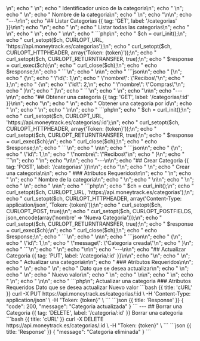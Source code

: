 <?php

$description = 'On this page, we’ll dive into the different user endpoints you can use to manage users programmatically.';

echo "# Categorias\n\n";
echo "Como sugiere el nombre, las categorias son una parte central del MoneyTrack. En esta página, profundizaremos en los diferentes puntos finales de usuario que puede utilizar para administrar categorias mediante programación. Veremos cómo consultar, crear, actualizar y eliminar categorias.\n\n";

echo "## Modelo Categorias\n\n";
echo "El modelo de categoria contiene toda la información sobre sus categorias, como su id y nombre.\n\n";

echo "### Propiedades\n\n";
echo "<Properties>\n";
echo "  <Property name=\"id\" type=\"int\">\n";
echo "    Identificador unico de la categoria\n";
echo "  </Property>\n";
echo "  <Property name=\"nombre\" type=\"string\">\n";
echo "    Nombre de la categoria\n";
echo "  </Property>\n";
echo "</Properties>\n\n";

echo "---\n\n";

echo "## Listar Categorias {{ tag: 'GET', label: '/categorias' }}\n\n";
echo "<Row>\n";
echo "  <Col>\n";
echo "    Listar todas las categorias\n";
echo "  </Col>\n";
echo "  <Col sticky>\n";
echo "    <CodeGroup title=\"Request\" tag=\"GET\" label=\"/user\">\n\n";
echo "    ```php\n";
echo "    $ch = curl_init();\n";
echo "    curl_setopt($ch, CURLOPT_URL, 'https://api.moneytrack.es/categorias');\n";
echo "    curl_setopt($ch, CURLOPT_HTTPHEADER, array('Token: {token}'));\n";
echo "    curl_setopt($ch, CURLOPT_RETURNTRANSFER, true);\n";
echo "    $response = curl_exec($ch);\n";
echo "    curl_close($ch);\n";
echo "    echo $response;\n";
echo "    ```\n";
echo "    </CodeGroup>\n\n";
echo "    ```json\n";
echo "    [\n";
echo "      {\n";
echo "        \"id\": 1,\n";
echo "        \"nombre\": \"Recibos\"\n";
echo "      },\n";
echo "      {\n";
echo "        \"id\": 2,\n";
echo "        \"nombre\": \"Compras\"\n";
echo "      }\n";
echo "    ]\n";
echo "    ```\n";
echo "  </Col>\n";
echo "</Row>\n\n";

echo "---\n\n";

echo "## Obtener una categoria {{ tag: 'GET', label: '/categorias/:id' }}\n\n";
echo "<Row>\n";
echo "  <Col>\n";
echo "    Obtener una categoria por id\n";
echo "  </Col>\n";
echo "  <Col sticky>\n";
echo "    <CodeGroup title=\"Request\" tag=\"GET\" label=\"/categorias/:id\">\n\n";
echo "    ```php\n";
echo "    $ch = curl_init();\n";
echo "    curl_setopt($ch, CURLOPT_URL, 'https://api.moneytrack.es/categorias/:id');\n";
echo "    curl_setopt($ch, CURLOPT_HTTPHEADER, array('Token: {token}'));\n";
echo "    curl_setopt($ch, CURLOPT_RETURNTRANSFER, true);\n";
echo "    $response = curl_exec($ch);\n";
echo "    curl_close($ch);\n";
echo "    echo $response;\n";
echo "    ```\n";
echo "    </CodeGroup>\n\n";
echo "    ```json\n";
echo "    {\n";
echo "      \"id\": 1,\n";
echo "      \"nombre\": \"Recibos\"\n";
echo "    }\n";
echo "    ```\n";
echo "  </Col>\n";
echo "</Row>\n\n";

echo "---\n\n";

echo "## Crear Categoria {{ tag: 'POST', label: '/categorias' }}\n\n";
echo "<Row>\n";
echo "  <Col>\n";
echo "    Crear una categoria\n\n";
echo "    ### Atributos Requeridos\n\n";
echo "    <Properties>\n";
echo "      <Property name=\"nombre\" type=\"string\">\n";
echo "        Nombre de la categoria\n";
echo "      </Property>\n";
echo "    </Properties>\n\n";
echo "  </Col>\n";
echo "  <Col sticky>\n";
echo "    <CodeGroup title=\"Request\" tag=\"POST\" label=\"/categorias\">\n\n";
echo "      ```php\n";
echo "      $ch = curl_init();\n";
echo "      curl_setopt($ch, CURLOPT_URL, 'https://api.moneytrack.es/categorias');\n";
echo "      curl_setopt($ch, CURLOPT_HTTPHEADER, array('Content-Type: application/json', 'Token: {token}'));\n";
echo "      curl_setopt($ch, CURLOPT_POST, true);\n";
echo "      curl_setopt($ch, CURLOPT_POSTFIELDS, json_encode(array('nombre' => 'Nueva Categoria')));\n";
echo "      curl_setopt($ch, CURLOPT_RETURNTRANSFER, true);\n";
echo "      $response = curl_exec($ch);\n";
echo "      curl_close($ch);\n";
echo "      echo $response;\n";
echo "      ```\n";
echo "    </CodeGroup>\n\n";
echo "    ```json\n";
echo "    {\n";
echo "      \"id\": 1,\n";
echo "      \"message\": \"Categoria creada\"\n";
echo "    }\n";
echo "    ```\n";
echo "  </Col>\n";
echo "</Row>\n\n";

echo "---\n\n";

echo "## Actualizar Categoria {{ tag: 'PUT', label: '/categoria/:id' }}\n\n";
echo "<Row>\n";
echo "  <Col>\n";
echo "    Actualizar una categoria\n\n";
echo "    ### Atributos Requeridos\n\n";
echo "    <Properties>\n";
echo "      <Property name=\"dato\" type=\"string\">\n";
echo "        Dato que se desea actualizar\n";
echo "      </Property>\n";
echo "      <Property name=\"valor\" type=\"string\">\n";
echo "        Nuevo valor\n";
echo "      </Property>\n";
echo "    </Properties>\n\n";
echo "  </Col>\n";
echo "  <Col sticky>\n";
echo "    <CodeGroup title=\"Request\" tag=\"PUT\" label=\"/categoria/:id\">\n\n";
echo "    ```php\n";
    Actualizar una categoria

    ### Atributos Requeridos

    <Properties>
      <Property name="dato" type="string">
        Dato que se desea actualizar
      </Property>
      <Property name="valor" type="string">
        Nuevo valor
      </Property>
    </Properties>

  </Col>
  <Col sticky>

    <CodeGroup title="Request" tag="PUT" label="/categoria/:id">


    ```bash {{ title: 'cURL' }}
    curl -X PUT https://api.moneytrack.es/categorias/:id \
      -H 'Content-Type: application/json' \
      -H "Token: {token}" \
    ```
    </CodeGroup>

    ```json {{ title: 'Response' }}
    {
      "code": 200,
      "message": "Categoria actualizada"
    }
    ```

  </Col>
</Row>

---

## Borrar una Categoria {{ tag: 'DELETE', label: '/categoria/:id' }}

<Row>
  <Col>

    Borrar una categoria

  </Col>
  <Col sticky>

    <CodeGroup title="Request" tag="DELETE" label="/categoria/:id">


     ```bash {{ title: 'cURL' }}
    curl -X DELETE https://api.moneytrack.es/categorias/:id \
      -H "Token: {token}" \
    ```
    </CodeGroup>

    ```json {{ title: 'Response' }}
    {
      "message": "Categoria eliminada"
    }
    ```

  </Col>
</Row>